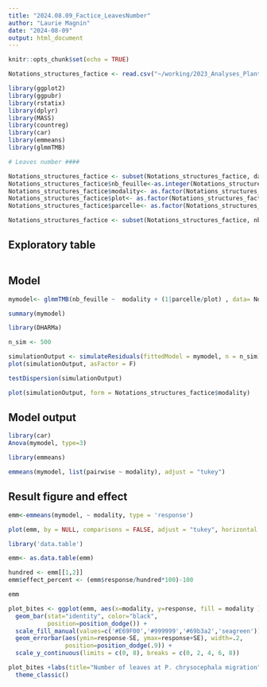 ```yaml
---
title: "2024.08.09_Factice_LeavesNumber"
author: "Laurie Magnin"
date: "2024-08-09"
output: html_document
---
```


```r
knitr::opts_chunk$set(echo = TRUE)

Notations_structures_factice <- read.csv("~/working/2023_Analyses_Plante_Factice/1_Data/Notations_structures_factice.csv", sep=";")

library(ggplot2)
library(ggpubr)
library(rstatix)
library(dplyr)
library(MASS)
library(countreg)
library(car)
library(emmeans)
library(glmmTMB)

# Leaves number ####

Notations_structures_factice <- subset(Notations_structures_factice, date.1== "2022-11-01" | date.1== "2023-09-26")
Notations_structures_factice$nb_feuille<-as.integer(Notations_structures_factice$nb_feuille)
Notations_structures_factice$modality<- as.factor(Notations_structures_factice$modality)
Notations_structures_factice$plot<- as.factor(Notations_structures_factice$plot)
Notations_structures_factice$parcelle<- as.factor(Notations_structures_factice$parcelle)

Notations_structures_factice <- subset(Notations_structures_factice, nb_feuille < 12)


```

## Exploratory table


```r


```

## Model 

```r

mymodel<- glmmTMB(nb_feuille ~  modality + (1|parcelle/plot) , data= Notations_structures_factice, family = "compois") 

summary(mymodel)

library(DHARMa)

n_sim <- 500

simulationOutput <- simulateResiduals(fittedModel = mymodel, n = n_sim)
plot(simulationOutput, asFactor = F)

testDispersion(simulationOutput)

plot(simulationOutput, form = Notations_structures_factice$modality)

```

## Model output

```r
library(car)
Anova(mymodel, type=3)

library(emmeans)

emmeans(mymodel, list(pairwise ~ modality), adjust = "tukey")

```

## Result figure and effect 

```r
emm<-emmeans(mymodel, ~ modality, type = 'response')

plot(emm, by = NULL, comparisons = FALSE, adjust = "tukey", horizontal = FALSE)

library('data.table')

emm<- as.data.table(emm)

hundred <- emm[[1,2]]
emm$effect_percent <- (emm$response/hundred*100)-100 

emm

plot_bites <- ggplot(emm, aes(x=modality, y=response, fill = modality )) + 
  geom_bar(stat="identity", color="black", 
           position=position_dodge()) +
  scale_fill_manual(values=c('#E69F00','#999999','#69b3a2','seagreen'))+
  geom_errorbar(aes(ymin=response-SE, ymax=response+SE), width=.2,
                position=position_dodge(.9)) +
  scale_y_continuous(limits = c(0, 8), breaks = c(0, 2, 4, 6, 8))

plot_bites +labs(title="Number of leaves at P. chrysocephala migration", x="Modality", y = "EMMean number of leaves")+
  theme_classic() 

```
